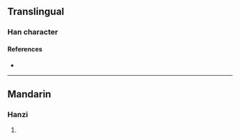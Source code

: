 {{character info}}
==Translingual==

===Han character===
{{Han char|rn=96|rad=玉|as=09|sn=13|four=|canj=MGWOL|ids=⿰𤣩界}}

====References====
* {{Han ref|kx=0736.100|dkj=21092|dj=1147.140|hdz=21126.080|uh=743E|ud=29758}}

----

==Mandarin==

===Hanzi===
{{cmn-hanzi|pin=[[jiè]] ([[jie4]])|wg=chieh<sup>4</sup>}}

# {{rfdef|cmn|sort=玉09}}